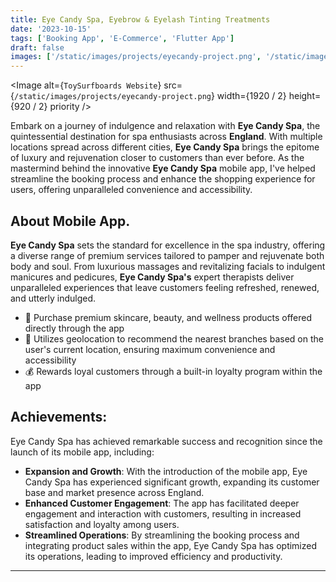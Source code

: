```yaml
---
title: Eye Candy Spa, Eyebrow & Eyelash Tinting Treatments
date: '2023-10-15'
tags: ['Booking App', 'E-Commerce', 'Flutter App']
draft: false
images: ['/static/images/projects/eyecandy-project.png', '/static/images/projects/eyecandy-project.png']
---
```


<Image
  alt={`ToySurfboards Website`}
  src={`/static/images/projects/eyecandy-project.png`}
  width={1920 / 2}
  height={920 / 2}
  priority
/>

Embark on a journey of indulgence and relaxation with **Eye Candy Spa**, the quintessential destination for spa enthusiasts across **England**. With multiple locations spread across different cities, **Eye Candy Spa** brings the epitome of luxury and rejuvenation closer to customers than ever before. As the mastermind behind the innovative **Eye Candy Spa** mobile app, I've helped streamline the booking process and enhance the shopping experience for users, offering unparalleled convenience and accessibility.

## About Mobile App.

**Eye Candy Spa** sets the standard for excellence in the spa industry, offering a diverse range of premium services tailored to pamper and rejuvenate both body and soul. From luxurious massages and revitalizing facials to indulgent manicures and pedicures, **Eye Candy Spa's** expert therapists deliver unparalleled experiences that leave customers feeling refreshed, renewed, and utterly indulged.

- 🛒 Purchase premium skincare, beauty, and wellness products offered directly through the app
- 📍 Utilizes geolocation to recommend the nearest branches based on the user's current location, ensuring maximum convenience and accessibility
- 💰 Rewards loyal customers through a built-in loyalty program within the app

## Achievements:

Eye Candy Spa has achieved remarkable success and recognition since the launch of its mobile app, including:

- **Expansion and Growth**: With the introduction of the mobile app, Eye Candy Spa has experienced significant growth, expanding its customer base and market presence across England.
- **Enhanced Customer Engagement**: The app has facilitated deeper engagement and interaction with customers, resulting in increased satisfaction and loyalty among users.
- **Streamlined Operations**: By streamlining the booking process and integrating product sales within the app, Eye Candy Spa has optimized its operations, leading to improved efficiency and productivity.

---
